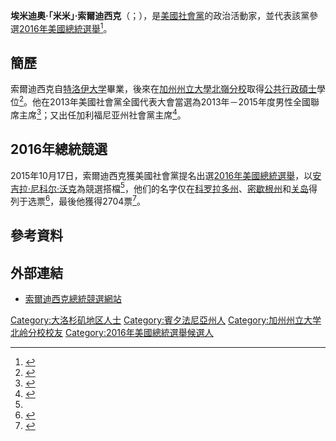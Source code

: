 {{多個問題|
{{Expand|time=2016-11-01T14:14:45+00:00}}
{{请求翻译|time=2016-11-01T14:14:45+00:00}}
}}
{{Infobox Politician
|name	        = 米米·索爾迪西克<br>Mimi Soltysik
|image          = Mimi Soltysik (cropped).jpg
|caption        = 
|office1 = [[美國社會黨|美國社會黨]]全國聯席主席
|alongside1 = {{le|斯蒂芬妮·喬倫斯基|Stephanie Cholensky}}
|term_start1 = 2013年10月26日
|term_end1 = 2015年10月18日
|predecessor1 = {{le|比利·沃頓|Billy Wharton}}
|successor1 = {{le|帕特·諾布爾|Pat Noble}}
|office2 = 美國社會黨全國副主席
|alongside2 = 斯蒂芬妮·古辛
|term_start2 = 2011年10月15日
|term_end2 = 2013年10月26日
|predecessor2 = 
|successor2 = 約翰·斯特林卡
|birthname      = 埃米迪奧·索爾迪西克<br>Emidio Soltysik
|birth_date     = {{Birth date and age|1974|10|30|mf=yes}}
|birth_place    = [[美國|美國]][[賓夕法尼亞州|賓夕法尼亞州]][[雷丁_(宾夕法尼亚州)|雷丁]]
|death_date     = 
|death_place    = 
|residence      = [[美國|美國]][[加利福尼亚州|加利福尼亚州]][[洛杉矶|洛杉矶]]
|party          = [[美國社會黨|美國社會黨]]
|alma_mater     = [[特洛伊大学|特洛伊大学]]
|religion       = 
|spouse         = 林恩·羅米寶（Lynn Lomibao）
|occupation     = 政治活動家
|years_active   = 
|known_for      = [[2016年美國總統選舉|2016年美國總統選舉]]總統候選人
}}

'''埃米迪奧·「米米」·索爾迪西克'''（{{lang-en|Emidio "Mimi" Soltysik}}；{{bd|1974年|10月30日|}}），是[[美國社會黨|美國社會黨]]的政治活動家，並代表該黨參選[[2016年美國總統選舉|2016年美國總統選舉]]<ref name="nominated">{{cite web |last1=Winger |first1=Richard |title=Socialist Party National Ticket Nominated |url=http://ballot-access.org/2015/10/17/socialist-party-national-ticket-nominated/ |website=[[Ballot_Access_News|Ballot Access News]] |accessdate=2015-10-17 |date=2015-10-17 |archive-date=2015-11-17 |archive-url=https://web.archive.org/web/20151117190133/http://ballot-access.org/2015/10/17/socialist-party-national-ticket-nominated/ |dead-url=no }}</ref>。

==簡歷==
索爾迪西克自[[特洛伊大学|特洛伊大学]]畢業，後來在[[加州州立大學北嶺分校|加州州立大學北嶺分校]]取得[[公共行政碩士|公共行政碩士]]學位<ref>{{cite web |title=Mimi for California State Assembly, 62nd District |url=https://mimiforstateassembly.wordpress.com/about/ |accessdate=2015-10-17 |archive-date=2014-05-26 |archive-url=https://web.archive.org/web/20140526181840/https://mimiforstateassembly.wordpress.com/about/ |dead-url=yes }}</ref>。他在2013年美國社會黨全國代表大會當選為2013年－2015年度男性全國聯席主席<ref>{{cite web |title=2013 Socialist Party USA National Convention |url=http://socialistparty-usa.net/2013-national-convention.html |website=Socialist Party USA |accessdate=2015-10-17 |deadurl=yes |archiveurl=https://web.archive.org/web/20151008005114/http://socialistparty-usa.net/2013-national-convention.html |archivedate=2015-10-08 }}</ref>；又出任加利福尼亚州社會黨主席<ref>{{cite web|title=Ready to Kick Ass?|url=http://socialistparty-california.org/ready-to-kick-ass/|website=Socialist Party of California|accessdate=2015-10-17|archive-date=2015-09-20|archive-url=https://web.archive.org/web/20150920060128/http://socialistparty-california.org/ready-to-kick-ass/|dead-url=yes}}</ref>。

==2016年總統競選==
2015年10月17日，索爾迪西克獲美國社會黨提名出選[[2016年美國總統選舉|2016年美國總統選舉]]，以[[安吉拉·尼科尔·沃克|安吉拉·尼科尔·沃克]]為競選搭檔<ref name="nominated"/>，他们的名字仅在[[科罗拉多州|科罗拉多州]]、[[密歇根州|密歇根州]]和[[关岛|关岛]]得列于选票<ref>{{cite web |last1=Winger |first1=Richard |title=Socialist Party Sets National Convention |url=http://ballot-access.org/2015/08/07/socialist-party-sets-national-convention-2/ |website=[[Ballot_Access_News|Ballot Access News]] |accessdate=2015-10-17 |date=2015-08-07 |archive-date=2015-09-08 |archive-url=https://web.archive.org/web/20150908190544/http://ballot-access.org/2015/08/07/socialist-party-sets-national-convention-2/ |dead-url=no }}</ref>，最後他獲得2704票<ref name="LeipAtlas2016PrezResults">{{cite news |last=Leip |first=David |date=November 16, 2016 |title=2016 Presidential General Election Results |url=http://uselectionatlas.org/RESULTS/index.html |newspaper=[[Dave_Leip's_Atlas_of_U.S._Presidential_Elections|Dave Leip's Atlas of U.S. Presidential Elections]] |location=[[Massachusetts|Massachusetts]] |access-date=December 20, 2016 |archive-date=2013-11-17 |archive-url=https://web.archive.org/web/20131117062533/http://uselectionatlas.org/RESULTS/index.html |dead-url=no }}</ref>。

==參考資料==
{{reflist}}

==外部連結==
*[https://www.facebook.com/Rev2016 索爾迪西克總統競選網站] {{Wayback|url=https://www.facebook.com/Rev2016 |date=20200404073631 }}

{{Authority control}}
{{DEFAULTSORT:Soltysik, Mimi}}

[[Category:大洛杉矶地区人士|Category:大洛杉矶地区人士]]
[[Category:賓夕法尼亞州人|Category:賓夕法尼亞州人]]
[[Category:加州州立大学北岭分校校友|Category:加州州立大学北岭分校校友]]
[[Category:2016年美國總統選舉候選人|Category:2016年美國總統選舉候選人]]